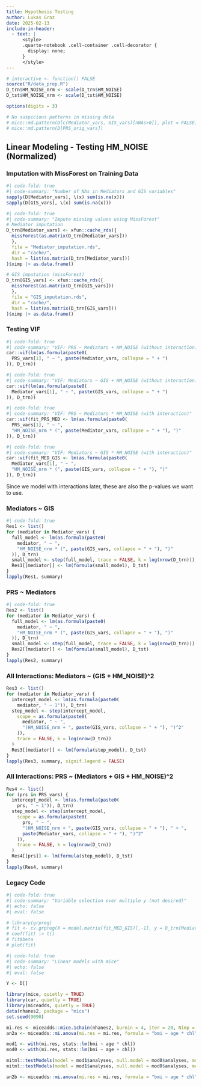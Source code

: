 ```yaml
---
title: Hypothesis Testing
author: Lukas Graz
date: 2025-02-13
include-in-header:
  - text: |
      <style>
      .quarto-notebook .cell-container .cell-decorator {
        display: none;
      }
      </style>
---
```


```r
# interactive <- function() FALSE
source("R/data_prep.R")
D_trn$HM_NOISE_nrm <- scale(D_trn$HM_NOISE)
D_tst$HM_NOISE_nrm <- scale(D_tst$HM_NOISE)

options(digits = 3)

# No suspicious patterns in missing data
# mice::md.pattern(D[c(Mediator_vars, GIS_vars)[nNAs>0]], plot = FALSE)
# mice::md.pattern(D[PRS_orig_vars])
```

## Linear Modeling - Testing HM_NOISE (Normalized)
### Imputation with MissForest on Training Data
```r
#| code-fold: true
#| code-summary: "Number of NAs in Mediators and GIS variables"
sapply(D[Mediator_vars], \(x) sum(is.na(x)))
sapply(D[GIS_vars], \(x) sum(is.na(x)))
```

```r
#| code-fold: true
#| code-summary: "Impute missing values using MissForest"
# Mediator imputation
D_trn[Mediator_vars] <- xfun::cache_rds({
  missForest(as.matrix(D_trn[Mediator_vars]))
  }, 
  file = "Mediator_imputation.rds", 
  dir = "cache/",
  hash = list(as.matrix(D_trn[Mediator_vars]))
)$ximp |> as.data.frame()

# GIS imputation (missForest)
D_trn[GIS_vars] <- xfun::cache_rds({
  missForest(as.matrix(D_trn[GIS_vars]))
  }, 
  file = "GIS_imputation.rds", 
  dir = "cache/",
  hash = list(as.matrix(D_trn[GIS_vars]))
)$ximp |> as.data.frame()
```

### Testing VIF

```r
#| code-fold: true
#| code-summary: "VIF: PRS ~ Mediators + HM_NOISE (without interaction)"
car::vif(lm(as.formula(paste0(
  PRS_vars[1], " ~ ", paste(Mediator_vars, collapse = " + ")
)), D_trn))
```

```r
#| code-fold: true
#| code-summary: "VIF: Mediators ~ GIS + HM_NOISE (without interaction)"
car::vif(lm(as.formula(paste0(
  Mediator_vars[1], " ~ ", paste(GIS_vars, collapse = " + ")
)), D_trn))
```

```r
#| code-fold: true
#| code-summary: "VIF: PRS ~ Mediators * HM_NOISE (with interaction)"
car::vif(fit_PRS_MED <- lm(as.formula(paste0(
  PRS_vars[1], " ~ ", 
  "HM_NOISE_nrm * (", paste(Mediator_vars, collapse = " + "), ")"
)), D_trn))
```

```r
#| code-fold: true
#| code-summary: "VIF: Mediators ~ GIS * HM_NOISE (with interaction)"
car::vif(fit_MED_GIS <- lm(as.formula(paste0(
  Mediator_vars[1], " ~ ", 
  "HM_NOISE_nrm * (", paste(GIS_vars, collapse = " + "), ")"
)), D_trn))
```

Since we model with interactions later, these are also the p-values we want to use.

### Mediators ~ GIS
```r
#| code-fold: true
Res1 <- list()
for (mediator in Mediator_vars) {
  full_model <- lm(as.formula(paste0(
    mediator, " ~ ", 
    "HM_NOISE_nrm * (", paste(GIS_vars, collapse = " + "), ")"
  )), D_trn)
  small_model <- step(full_model, trace = FALSE, k = log(nrow(D_trn)))
  Res1[[mediator]] <- lm(formula(small_model), D_tst)
}
lapply(Res1, summary)
```

### PRS ~ Mediators
```r
#| code-fold: true
Res2 <- list()
for (mediator in Mediator_vars) {
  full_model <- lm(as.formula(paste0(
    mediator, " ~ ", 
    "HM_NOISE_nrm * (", paste(GIS_vars, collapse = " + "), ")"
  )), D_trn)
  small_model <- step(full_model, trace = FALSE, k = log(nrow(D_trn)))
  Res2[[mediator]] <- lm(formula(small_model), D_tst)
}
lapply(Res2, summary)
```

### All Interactions: Mediators ~ (GIS + HM_NOISE)^2
```r
Res3 <- list()
for (mediator in Mediator_vars) {
  intercept_model <- lm(as.formula(paste0(
    mediator, " ~ 1")), D_trn)
  step_model <- step(intercept_model, 
    scope = as.formula(paste0(
      mediator, " ~ ", 
      "(HM_NOISE_nrm + ", paste(GIS_vars, collapse = " + "), ")^2"
    )),
    trace = FALSE, k = log(nrow(D_trn))
  )
  Res3[[mediator]] <- lm(formula(step_model), D_tst)
}
lapply(Res3, summary, signif.legend = FALSE)
```

### All Interactions: PRS ~ (Mediators + GIS + HM_NOISE)^2
```r
Res4 <- list()
for (prs in PRS_vars) {
  intercept_model <- lm(as.formula(paste0(
    prs, " ~ 1")), D_trn)
  step_model <- step(intercept_model, 
    scope = as.formula(paste0(
      prs, " ~ ", 
      "(HM_NOISE_nrm + ", paste(GIS_vars, collapse = " + "), " + ", 
      paste(Mediator_vars, collapse = " + "), ")^2"
    )),
    trace = FALSE, k = log(nrow(D_trn))
  )
  Res4[[prs]] <- lm(formula(step_model), D_tst)
}
lapply(Res4, summary)
```

### Legacy Code
```r
#| code-fold: true
#| code-summary: "Variable selection over multiple y (not desired)"
#| echo: false
#| eval: false

# library(grpreg)
# fit <- cv.grpreg(X = model.matrix(fit_MED_GIS)[,-1], y = D_trn[Mediator_vars[1:2]])
# coef(fit) |> t()
# fit$beta
# plot(fit)
```

```r
#| code-fold: true
#| code-summary: "Linear models with mice"
#| echo: false
#| eval: false

Y <- D[]

library(mice, quietly = TRUE)
library(car, quietly = TRUE)
library(miceadds, quietly = TRUE)
data(nhanes2, package = "mice")
set.seed(9090)

mi.res <- miceadds::mice.1chain(nhanes2, burnin = 4, iter = 20, Nimp = 8)
an2a <- miceadds::mi.anova(mi.res = mi.res, formula = "bmi ~ age * chl")

mod1 <- with(mi.res, stats::lm(bmi ~ age * chl))
mod0 <- with(mi.res, stats::lm(bmi ~ age + chl))

mitml::testModels(model = mod1$analyses, null.model = mod0$analyses, method = "D1")
mitml::testModels(model = mod1$analyses, null.model = mod0$analyses, method = "D2")

an2b <- miceadds::mi.anova(mi.res = mi.res, formula = "bmi ~ age * chl", type = 3)
```
